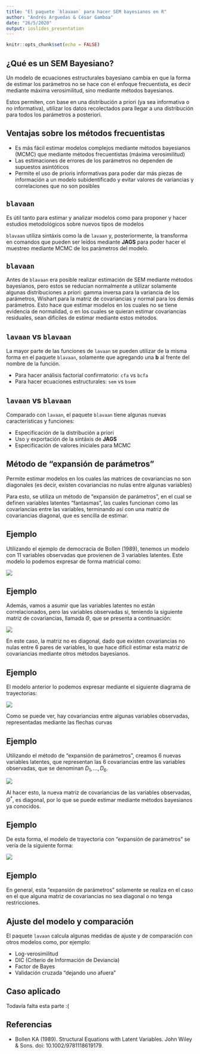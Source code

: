 ```yaml
---
title: "El paquete `blavaan` para hacer SEM bayesianos en R"
author: "Andrés Arguedas & César Gamboa"
date: "26/5/2020"
output: ioslides_presentation
---
```


```r
knitr::opts_chunk$set(echo = FALSE)
```

## ¿Qué es un SEM Bayesiano?

Un modelo de ecuaciones estructurales bayesiano cambia en que la forma de estimar los parámetros no se hace con el enfoque frecuentista, es decir mediante máxima verosimilitud, sino mediante métodos bayesianos. 

Estos permiten, con base en una distribución a priori (ya sea informativa o no informativa), utilizar los datos recolectados para llegar a una distribución para todos los parámetros a posteriori.

## Ventajas sobre los métodos frecuentistas

- Es más fácil estimar modelos complejos mediante métodos bayesianos (MCMC) que mediante métodos frecuentistas (máxima verosimilitud)
- Las estimaciones de errores de los parámetros no dependen de supuestos asintóticos
- Permite el uso de prioris informativas para poder dar más piezas de información a un modelo subidentificado y evitar valores de variancias y correlaciones que no son posibles

## `blavaan`

Es útil tanto para estimar y analizar modelos como para proponer y hacer estudios metodológicos sobre nuevos tipos de modelos

`blavaan` utiliza sintáxis como la de `lavaan` y, posteriormente, la transforma en comandos que pueden ser leídos mediante **JAGS** para poder hacer el muestreo mediante MCMC de los parámetros del modelo.

## `blavaan`

Antes de `blavaan` era posible realizar estimación de SEM mediante métodos bayesianos, pero estos se reducían normalmente a utilizar solamente algunas distribuciones a priori: gamma inversa para la variancia de los parámetros, Wishart para la matriz de covariancias y normal para los demás parámetros. Esto hace que estimar modelos en los cuales no se tiene evidencia de normalidad, o en los cuales se quieran estimar covariancias residuales, sean dificiles de estimar mediante estos métodos.

## `lavaan` vs `blavaan`

La mayor parte de las funciones de `lavaan` se pueden utilizar de la misma forma en el paquete `blavaan`, solamente que agregando una **b** al frente del nombre de la función.

- Para hacer análisis factorial confirmatorio: `cfa` vs `bcfa`
- Para hacer ecuaciones estructurales: `sem` vs `bsem`

## `lavaan` vs `blavaan`

Comparado con `lavaan`, el paquete `blavaan` tiene algunas nuevas características y funciones:

- Especificación de la distribución a priori
- Uso y exportación de la sintáxis de **JAGS**
- Especificación de valores iniciales para MCMC

## Método de "expansión de parámetros"

Permite estimar modelos en los cuales las matrices de covariancias no son diagonales (es decir, existen covariancias no nulas entre algunas variables)

Para esto, se utiliza un método de "expansión de parámetros", en el cual se definen variables latentes "fantasmas", las cuales funcionan como las covariancias entre las variables, terminando así con una matriz de covariancias diagonal, que es sencilla de estimar.

## Ejemplo

Utilizando el ejemplo de democracia de Bollen (1989), tenemos un modelo con 11 variables observadas que provienen de 3 variables latentes. Este modelo lo podemos expresar de forma matricial como:

![](modelo_mat_original.png)

## Ejemplo

Además, vamos a asumir que las variables latentes no están correlacionados, pero las variables observadas si, teniendo la siguiente matriz de covariancias, llamada $\Theta$, que se presenta a continuación:

![](matriz_covariancias.png)

En este caso, la matriz no es diagonal, dado que existen covariancias no nulas entre 6 pares de variables, lo que hace difícil estimar esta matriz de covariancias mediante otros métodos bayesianos.

## Ejemplo

El modelo anterior lo podemos expresar mediante el siguiente diagrama de trayectorias:

![](diagrama_tray_original.png)

Como se puede ver, hay covariancias entre algunas variables observadas, representadas mediante las flechas curvas

## Ejemplo

Utilizando el método de "expansión de parámetros", creamos 6 nuevas variables latentes, que representan las 6 covariancias entre las variables observadas, que se denominan $D_1, ... , D_6$.

![](modelo_mat_expandido.png)

Al hacer esto, la nueva matriz de covariancias de las variables observadas, $\Theta^*$, es diagonal, por lo que se puede estimar mediante métodos bayesianos ya conocidos.

## Ejemplo

De esta forma, el modelo de trayectoria con "expansión de parámetros" se vería de la siguiente forma:

![](diagrama_tray_expandido.png)

## Ejemplo

En general, esta "expansión de parámetros" solamente se realiza en el caso en el que alguna matriz de covariancias no sea diagonal o no tenga restricciones.

## Ajuste del modelo y comparación

El paquete `lavaan` calcula algunas medidas de ajuste y de comparación con otros modelos como, por ejemplo:

- Log-verosimilitud
- DIC (Criterio de Información de Deviancia)
- Factor de Bayes
- Validación cruzada "dejando uno afuera"

## Caso aplicado

Todavía falta esta parte :(

## Referencias

- Bollen KA (1989). Structural Equations with Latent Variables. John Wiley & Sons. doi: 10.1002/9781118619179.



